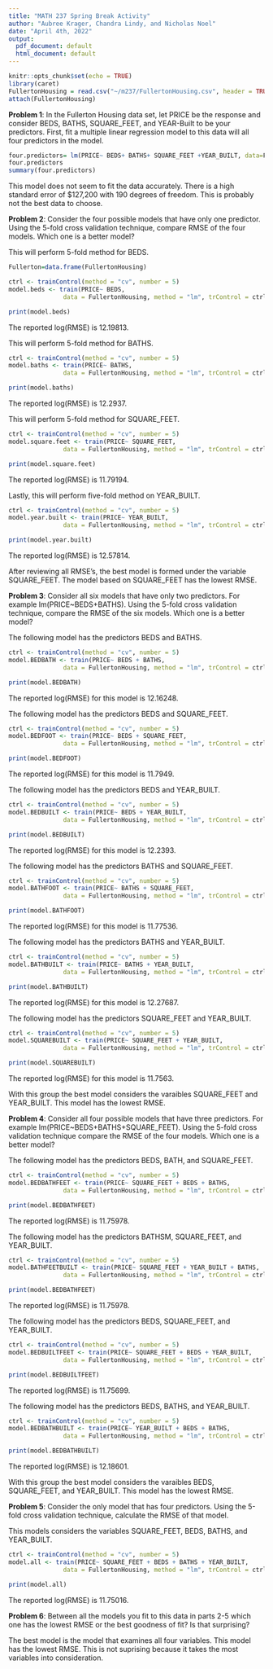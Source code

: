 ```yaml
---
title: "MATH 237 Spring Break Activity"
author: "Aubree Krager, Chandra Lindy, and Nicholas Noel"
date: "April 4th, 2022"
output:
  pdf_document: default
  html_document: default
---
```


```r
knitr::opts_chunk$set(echo = TRUE)
library(caret)
FullertonHousing = read.csv("~/m237/FullertonHousing.csv", header = TRUE)
attach(FullertonHousing)
```

__Problem 1__:
In the Fullerton Housing data set, let PRICE be the response and consider BEDS, BATHS, SQUARE_FEET, and YEAR-Built to be your predictors. First, fit a multiple linear regression model to this data will all four predictors in the model. 

```r
four.predictors= lm(PRICE~ BEDS+ BATHS+ SQUARE_FEET +YEAR_BUILT, data=FullertonHousing)
four.predictors
summary(four.predictors)
```
This model does not seem to fit the data accurately. There is a high standard error of $127,200 with 190 degrees of freedom. This is probably not the best data to choose. 


__Problem 2__: Consider the four possible models that have only one predictor. Using the 5-fold cross validation technique, compare RMSE of the four models. Which one is a better model? 

This will perform 5-fold method for BEDS. 

```r
Fullerton=data.frame(FullertonHousing)

ctrl <- trainControl(method = "cv", number = 5)
model.beds <- train(PRICE~ BEDS, 
               data = FullertonHousing, method = "lm", trControl = ctrl)

print(model.beds)
```
The reported log(RMSE) is 12.19813.

This will perform 5-fold method for BATHS. 
```r
ctrl <- trainControl(method = "cv", number = 5)
model.baths <- train(PRICE~ BATHS, 
               data = FullertonHousing, method = "lm", trControl = ctrl)

print(model.baths)
```
The reported log(RMSE) is 12.2937.

This will perform 5-fold method for SQUARE_FEET.
```r
ctrl <- trainControl(method = "cv", number = 5)
model.square.feet <- train(PRICE~ SQUARE_FEET, 
               data = FullertonHousing, method = "lm", trControl = ctrl)

print(model.square.feet)
```
The reported log(RMSE) is 11.79194.

Lastly, this will perform five-fold method on YEAR_BUILT.
```r
ctrl <- trainControl(method = "cv", number = 5)
model.year.built <- train(PRICE~ YEAR_BUILT, 
               data = FullertonHousing, method = "lm", trControl = ctrl)

print(model.year.built)
```
The reported log(RMSE) is 12.57814.

After reviewing all RMSE's, the best model is formed under the variable SQUARE_FEET. The model based on SQUARE_FEET has the lowest RMSE. 

__Problem 3__: Consider all six models that have only two predictors. For example lm(PRICE~BEDS+BATHS). Using the 5-fold cross validation technique, compare the RMSE of the six models. Which one is a better model?


The following model has the predictors BEDS and BATHS.
```r
ctrl <- trainControl(method = "cv", number = 5)
model.BEDBATH <- train(PRICE~ BEDS + BATHS, 
               data = FullertonHousing, method = "lm", trControl = ctrl)

print(model.BEDBATH)
```
The reported log(RMSE) for this model is 12.16248.

The following model has the predictors BEDS and SQUARE_FEET. 
```r
ctrl <- trainControl(method = "cv", number = 5)
model.BEDFOOT <- train(PRICE~ BEDS + SQUARE_FEET, 
               data = FullertonHousing, method = "lm", trControl = ctrl)

print(model.BEDFOOT)
```
The reported log(RMSE) for this model is 11.7949.

The following model has the predictors BEDS and YEAR_BUILT.
```r
ctrl <- trainControl(method = "cv", number = 5)
model.BEDBUILT <- train(PRICE~ BEDS + YEAR_BUILT, 
               data = FullertonHousing, method = "lm", trControl = ctrl)

print(model.BEDBUILT)

```
The reported log(RMSE) for this model is 12.2393.

The following model has the predictors BATHS and SQUARE_FEET.
```r
ctrl <- trainControl(method = "cv", number = 5)
model.BATHFOOT <- train(PRICE~ BATHS + SQUARE_FEET, 
               data = FullertonHousing, method = "lm", trControl = ctrl)

print(model.BATHFOOT)

```
The reported log(RMSE) for this model is 11.77536.

The following model has the predictors BATHS and YEAR_BUILT.
```r
ctrl <- trainControl(method = "cv", number = 5)
model.BATHBUILT <- train(PRICE~ BATHS + YEAR_BUILT, 
               data = FullertonHousing, method = "lm", trControl = ctrl)

print(model.BATHBUILT)
```
The reported log(RMSE) for this model is 12.27687.

The following model has the predictors SQUARE_FEET and YEAR_BUILT.
```r
ctrl <- trainControl(method = "cv", number = 5)
model.SQUAREBUILT <- train(PRICE~ SQUARE_FEET + YEAR_BUILT, 
               data = FullertonHousing, method = "lm", trControl = ctrl)

print(model.SQUAREBUILT)
```
The reported log(RMSE) for this model is 11.7563.

With this group the best model considers the varaibles SQUARE_FEET and YEAR_BUILT. This model has the lowest RMSE. 


__Problem 4__: Consider all four possible models that have three predictors. For example lm(PRICE~BEDS+BATHS+SQUARE_FEET). Using the 5-fold cross validation technique compare the RMSE of the four models. Which one is a better model?

The following model has the predictors BEDS, BATH, and SQUARE_FEET.
```r
ctrl <- trainControl(method = "cv", number = 5)
model.BEDBATHFEET <- train(PRICE~ SQUARE_FEET + BEDS + BATHS, 
               data = FullertonHousing, method = "lm", trControl = ctrl)

print(model.BEDBATHFEET)
```
The reported log(RMSE) is 11.75978.

The following model has the predictors BATHSM, SQUARE_FEET, and YEAR_BUILT.
```r
ctrl <- trainControl(method = "cv", number = 5)
model.BATHFEETBUILT <- train(PRICE~ SQUARE_FEET + YEAR_BUILT + BATHS, 
               data = FullertonHousing, method = "lm", trControl = ctrl)

print(model.BEDBATHFEET)
```
The reported log(RMSE) is 11.75978.

The following model has the predictors BEDS, SQUARE_FEET, and YEAR_BUILT.
```r
ctrl <- trainControl(method = "cv", number = 5)
model.BEDBUILTFEET <- train(PRICE~ SQUARE_FEET + BEDS + YEAR_BUILT, 
               data = FullertonHousing, method = "lm", trControl = ctrl)

print(model.BEDBUILTFEET)
```
The reported log(RMSE) is 11.75699.

The following model has the predictors BEDS, BATHS, and YEAR_BUILT.
```r
ctrl <- trainControl(method = "cv", number = 5)
model.BEDBATHBUILT <- train(PRICE~ YEAR_BUILT + BEDS + BATHS, 
               data = FullertonHousing, method = "lm", trControl = ctrl)

print(model.BEDBATHBUILT)
```
The reported log(RMSE) is 12.18601.

With this group the best model considers the varaibles BEDS, SQUARE_FEET, and YEAR_BUILT. This model has the lowest RMSE. 

__Problem 5__: Consider the only model that has four predictors. Using the 5-fold cross validation technique, calculate the RMSE of that model. 

This models considers the variables SQUARE_FEET, BEDS, BATHS, and YEAR_BUILT. 
```r
ctrl <- trainControl(method = "cv", number = 5)
model.all <- train(PRICE~ SQUARE_FEET + BEDS + BATHS + YEAR_BUILT, 
               data = FullertonHousing, method = "lm", trControl = ctrl)

print(model.all)
```
The reported log(RMSE) is 11.75016.


__Problem 6__: Between all the models you fit to this data in parts  2-5 which one has the lowest RMSE or the best goodness of fit? Is that surprising?

The best model is the model that examines all four variables. This model has the lowest RMSE. This is not suprising because it takes the most variables into consideration. 

